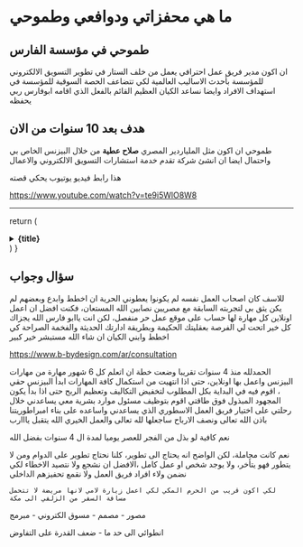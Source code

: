 # ما هي محفزاتي ودوافعي وطموحي

## طموحي في مؤسسة الفارس

ان اكون مدير فريق عمل احترافي يعمل من خلف الستار في تطوير التسويق الالكتروني للمؤسسة بأحدث الاساليب العالمية لكي تتضاعف الحصة السوقية للمؤسسة في استهداف الافراد وايضا نساعد الكيان العظيم القائم بالفعل الذي اقامه ابوفارس ربي يحفظه


## هدف بعد 10 سنوات من الان

طموحي ان اكون مثل الملياردير المصري **صلاح عطية** من خلال البيزنس الخاص بي واحتمال ايضا ان انشئ شركة تقدم خدمة استشارات التسويق الالكتروني والاعمال

هذا رابط فيديو يوتيوب يحكي قصته

https://www.youtube.com/watch?v=te9i5WlO8W8 

---



  return (
    <details
      closed
      className="last-of-type:mb-0 rounded-lg bg-neutral-50 dark:bg-neutral-800 p-2 mt-4"
    >
      <summary>
        <strong className="text-lg">{title}</strong>
      </summary>
      <div className="nx-p-2">{children}</div>
    </details>
  )
}

## سؤال وجواب


<FAQBox title="هل صنعت متجر الكتروني او بيزنس كامل من قبل ونجح؟">

  للاسف كان اصحاب العمل نفسه لم يكونوا يعطوني الحرية ان اخطط وابدع وبعضهم لم يكن يثق بي لتجربته السابقة مع مصريين نصابين الله المستعان، فكنت افضل ان اعمل اونلاين كل مهارة لها حساب على موقع عمل حر منفصل، لكن انت ياابو فارس الله يجزاك كل خير اتحت لي الفرصة بعقليتك الحكيمة وبطريقة ادارتك الحديثة والفخمة الصراحة كي اخطط وابني الكيان ان شاء الله مستبشر خير كبير

https://www.b-bydesign.com/ar/consultation

</FAQBox>

<FAQBox title="ما هي خبرتك؟ ولماذا ترى نفسك كفؤ لهذا البيزنس؟">
  الحمدلله منذ 4 سنوات تقريبا وضعت خطة ان اتعلم كل 6 شهور مهارة من مهارات البيزنس واعمل بها اونلاين، حتى اذا انتهيت من استكمال كافة المهارات ابدأ البيزنس حقي ، اقوم فيه في البداية بكل المطلوب  لتخفيض التكاليف وتعظيم الربح حتى اذا بدأ يكون المجهود المبذول فوق طاقتي اقوم بتوظيف مسئول موارد بشرية معي يساعدني خلال رحلتي على اختيار فريق العمل الاسطوري الذي يساعدني واساعده على بناء امبراطوريتنا باذن الله تعالى ونصف الارباح ساجعلها لله تعالى والعمل الخيري الله يتقبل يااارب

</FAQBox>


<FAQBox title="هل 4 سنوات كافية لتجميع كل هذه المهارات والخبرة؟">

  نعم كافية لو بذل من الفجر للعصر يوميا لمدة ال 4 سنوات بفضل الله 
  
</FAQBox>



<FAQBox title="على الواتساب قلت ان لدى المؤسسة تسويق الكتروني ممتاز">

  نعم كانت مجاملة، لكن الواضح انه يحتاج الى تطوير، كلنا نحتاج تطوير على الدوام ومن لا يتطور فهو يتأخر، ولا يوجد شخص او عمل كامل ،الافضل ان نشجع ولا نتصيد الاخطاء لكي نضمن ولاء افراد فريق العمل ولا نقمع تحفيزهم الداخلي
</FAQBox>


<FAQBox title="لماذا تركت الزلفي وانت كنت مستمتع بالحياة بها وجئت الى جدة على هذا الراتب الضعيف ">

    لكي اكون قريب من الحرم المكي لكي اعمل زيارة لامي لانها مريضة لا تتحمل مسافة السفر من الزلفي الى مكة


</FAQBox>


<FAQBox title=" اذكر نقاط قوتك في بضع كلمات  ">

  مصور - مصمم - مسوق الكتروني - مبرمج 

</FAQBox>



<FAQBox title=" اذكر نقاط ضعفك في بضع كلمات  ">

  انطوائي الى حد ما - ضعف القدرة على التفاوض 

</FAQBox>


